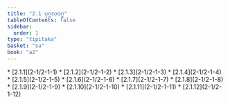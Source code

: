 ```yaml
---
title: "2.1 ပုဂ္ဂလဝဂ္ဂ"
tableOfContents: false
sidebar:
  order: 1
type: "tipitaka"
basket: "su"
book: "a2"
---
```



<DynamicBreadcrumb />



<TableOfContents book="a2" section="2.1">
* [2.1.1](2-1/2-1-1)
* [2.1.2](2-1/2-1-2)
* [2.1.3](2-1/2-1-3)
* [2.1.4](2-1/2-1-4)
* [2.1.5](2-1/2-1-5)
* [2.1.6](2-1/2-1-6)
* [2.1.7](2-1/2-1-7)
* [2.1.8](2-1/2-1-8)
* [2.1.9](2-1/2-1-9)
* [2.1.10](2-1/2-1-10)
* [2.1.11](2-1/2-1-11)
* [2.1.12](2-1/2-1-12)
</TableOfContents>